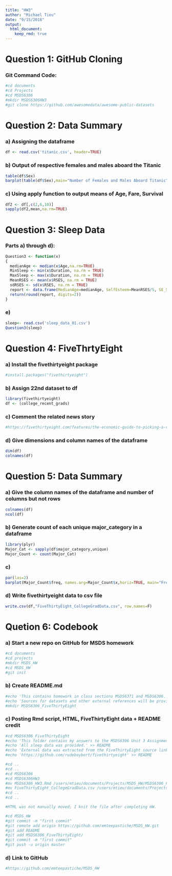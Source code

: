 ```yaml
---
title: "HW3"
author: "Michael Tieu"
date: "9/15/2018"
output: 
  html_document:
    keep_rmd: true
---
```


# Question 1: GitHub Cloning
### Git Command Code:
```r
#cd documents
#cd Projects
#cd MSDS6306
#mkdir MSDS6306HW3
#git clone https://github.com/awesomedata/awesome-public-datasets
```

# Question 2: Data Summary
### a) Assigning the dataframe
```r
df <- read.csv('titanic.csv', header=TRUE)
```

### b) Output of respective females and males aboard the Titanic
```r
table(df$Sex)
barplot(table(df$Sex),main="Number of Females and Males Aboard Titanic", xlab="Gender",ylab="Count")
```

### c) Using apply function to output means of Age, Fare, Survival
```r
df2 <- df[,c(2,6,10)]
sapply(df2,mean,na.rm=TRUE)
```

# Question 3: Sleep Data
### Parts a) through d):
```r
Question3 <- function(x)
{
  medianAge <- median(x$Age,na.rm=TRUE)
  MinSleep <- min(x$Duration, na.rm = TRUE)
  MaxSleep <- max(x$Duration, na.rm = TRUE)
  MeanRSES <- mean(x$RSES, na.rm = TRUE)
  sdRSES <- sd(x$RSES, na.rm = TRUE)
  report <- data.frame(MedianAge=medianAge, SelfEsteem=MeanRSES/5, SE_SD=sdRSES/5, DurationRange=MaxSleep-MinSleep)
  return(round(report, digits=2))
}
```

### e)
```r
sleep<- read.csv('sleep_data_01.csv')
Question3(sleep)

```

# Question 4: FiveThrtyEight
### a) Install the fivethirtyeight package
```r
#install.packages("fivethirtyeight")
```

### b) Assign 22nd dataset to df
```r
library(fivethirtyeight)
df <- (college_recent_grads)
```

### c) Comment the related news story
```r
#https://fivethirtyeight.com/features/the-economic-guide-to-picking-a-college-major/
```

### d) Give dimensions and column names of the dataframe
```r
dim(df)
colnames(df)
```

# Question 5: Data Summary
### a) Give the column names of the dataframe and number of columns but not rows
```r
colnames(df)
ncol(df)
```

### b) Generate count of each unique major_category in a dataframe
```r
library(plyr)
Major_Cat <- sapply(df$major_category,unique)
Major_Count <- count(Major_Cat)
```

### c)
```r
par(las=2)
barplot(Major_Count$freq, names.arg=Major_Count$x,horiz=TRUE, main="Frequency of College Majors",col='blue',xlab="Frequency",ylab="Majors",cex.names=0.3,space=0.3,cex.axis=0.75)
```

### d) Write fivethirtyeight data to csv file
```r
write.csv(df,"FiveThirtyEight_CollegeGradData.csv", row.names=F)
```


# Quetion 6: Codebook
### a) Start a new repo on GitHub for MSDS homework
```r
#cd documents
#cd projects
#mkdir MSDS_HW
#cd MSDS_HW
#git init
```

### b) Create README.md 
```r
#echo 'This contains homework in class sections MSDS6371 and MSDS6306. For questions, contact mtieu@smu.edu' > README.md
#echo 'Sources for datasets and other external references will be provided in the appropriate folder.' >> README.md
#mkdir MSDS6306_FiveThirtyEight
```

### c) Posting Rmd script, HTML, FiveThirtyEight data + README credit
```r
#cd MSDS6306_FiveThirtyEight
#echo 'This folder contains my answers to the MSDS6306 Unit 3 Assignment.' > README
#echo 'All sleep data was provided.' >> README
#echo 'External data was extracted from the FiveThirtyEight source linked below.' >> README
#echo 'https://github.com/rudeboybert/fivethirtyeight' >> README

#cd ..
#cd ..
#cd MSDS6306
#cd MSDS6306HW3
#mv MSDS6306_HW3.Rmd /users/mtieu/documents/Projects/MSDS_HW/MSDS6306_FiveThirtyEight
#mv FiveThirtyEight_CollegeGradData.csv /users/mtieu/documents/Projects/MSDS_HW/MSDS6306_FiveThirtyEight
#cd ..
#cd ..

#HTML was not manually moved; I knit the file after completing HW.

#cd MSDS_HW
#git commit -m "first commit"
#git remote add origin https://github.com/emteepastiche/MSDS_HW.git
#git add README
#git add MSDS6306_FiveThirtyEight/
#git commit -m "first commit"
#git push -u origin master
```

### d) Link to GitHub
```r
#https://github.com/emteepastiche/MSDS_HW
```